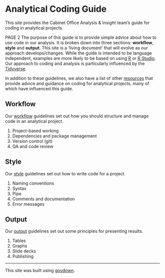 # Analytical Coding Guide

::: {.lead-para}
This site provides the Cabinet Office Analysis & Insight team's guide for coding in analytical projects.
:::
PAGE 2
The purpose of this guide is to provide simple advice about how to use code in our analysis. It is broken down into three sections: **workflow**, **style** and **output**. This site is a 'living document' that will evolve as our approach develops/changes. While the guide is intended to be language independent, examples are more likely to be based on using [R](https://www.r-project.org) or [R Studio](https://www.rstudio.com). Our approach to coding and analysis is particularly influenced by the [Tidyverse](https://tidyverse.org).

In addition to these guidelines, we also have a list of other [resources]() that provide advice and guidance on coding for analytical projects, many of which have influenced this guide.

## Workflow
Our [workflow]() guidelines set out how you should structure and manage code in an analytical project.

1. Project-based working
2. Dependencies and package management
3. Version control (git)
4. QA and code review

## Style
Our [style]() guidelines set out how to write code for a project.

1. Naming conventions
2. Syntax
3. Pipe
4. Comments and documentation
5. Error messages

## Output
Our [output]() guidelines set out some principles for presenting results.

1. Tables
2. Graphs
3. Slide decks
4. Publishing

---

::: {.small-para}
This site was built using [govdown](https://ukgovdatascience.github.io/govdown/).
:::